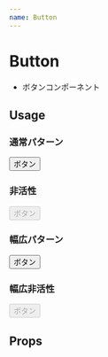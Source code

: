 ```yaml
---
name: Button
---
```



# Button

- ボタンコンポーネント

## Usage

### 通常パターン

<Playground>
  <Button onClick={alert}>ボタン</Button>
</Playground>

### 非活性

<Playground>
  <Button onClick={alert} disabled>ボタン</Button>
</Playground>

### 幅広パターン

<Playground>
  <Button onClick={alert} wide>ボタン</Button>
</Playground>

### 幅広非活性

<Playground>
  <Button onClick={alert} disabled wide>ボタン</Button>
</Playground>

## Props

<PropsTable of={Button} />
